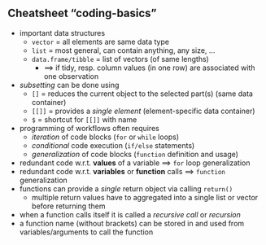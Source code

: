 
## Cheatsheet "coding-basics"

- important data structures
  - `vector` = all elements are same data type
  - `list` = most general, can contain anything, any size, ...
  - `data.frame/tibble` = list of vectors (of same lengths) 
    - ==> if tidy, resp. column values (in one row) are associated with one observation
- *subsetting* can be done using
  - `[]` = reduces the current object to the selected part(s) (same data container)
  - `[[]]` = provides a *single element* (element-specific data container)
  - `$` = shortcut for `[[]]` with name
- programming of workflows often requires
  - *iteration* of code blocks (`for` or `while` loops)
  - *conditional* code execution (`if/else` statements)
  - *generalization* of code blocks (`function` definition and usage)
- redundant code w.r.t. **values** of a variable ==> `for` loop generalization
- redundant code w.r.t. **variables** or **function** calls ==> `function` generalization
- functions can provide a *single* return object via calling `return()` 
  - multiple return values have to aggregated into a single list or vector before returning them
- when a function calls itself it is called a *recursive call* or *recursion*
- a function name (without brackets) can be stored in and used from variables/arguments to call the function

